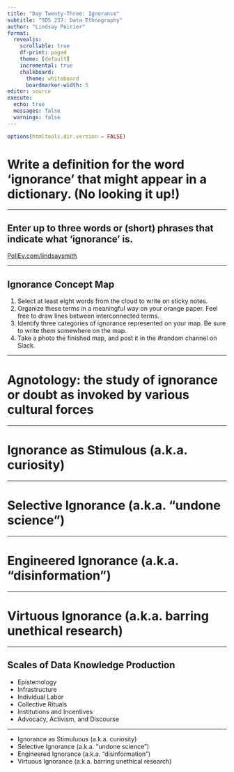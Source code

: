```yaml
---
title: "Day Twenty-Three: Ignorance"
subtitle: "SDS 237: Data Ethnography"
author: "Lindsay Poirier"
format: 
  revealjs:
    scrollable: true
    df-print: paged
    theme: [default]
    incremental: true
    chalkboard:
      theme: whiteboard
      boardmarker-width: 5
editor: source
execute:
  echo: true
  messages: false
  warnings: false
---
```


```r
options(htmltools.dir.version = FALSE)
```

# Write a definition for the word 'ignorance' that might appear in a dictionary. (No looking it up!)

---

## Enter up to three words or (short) phrases that indicate what 'ignorance' is. 

[PollEv.com/lindsaysmith](PollEv.com/lindsaysmith)


---

## Ignorance Concept Map

1. Select at least eight words from the cloud to write on sticky notes. 
2. Organize these terms in a meaningful way on your orange paper. Feel free to draw lines between interconnected terms. 
3. Identify three categories of ignorance represented on your map. Be sure to write them somewhere on the map. 
4. Take a photo the finished map, and post it in the #random channel on Slack. 

---

# Agnotology: the study of ignorance or doubt as invoked by various cultural forces

---

# Ignorance as Stimulous (a.k.a. curiosity)

---

# Selective Ignorance (a.k.a. "undone science")

---

# Engineered Ignorance (a.k.a. "disinformation")

---

# Virtuous Ignorance (a.k.a. barring unethical research)

---

## Scales of Data Knowledge Production

- Epistemology
- Infrastructure
- Individual Labor
- Collective Rituals
- Institutions and Incentives
- Advocacy, Activism, and Discourse

---

- Ignorance as Stimuluous (a.k.a. curiosity)
- Selective Ignorance (a.k.a. "undone science")
- Engineered Ignorance (a.k.a. "disinformation")
- Virtuous Ignorance (a.k.a. barring unethical research)